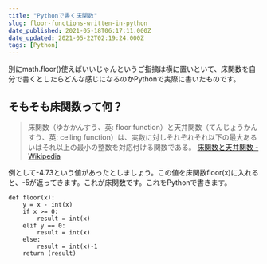 ```yaml
---
title: "Pythonで書く床関数"
slug: floor-functions-written-in-python
date_published: 2021-05-18T06:17:11.000Z
date_updated: 2021-05-22T02:19:24.000Z
tags: [Python]
---
```


別にmath.floor()使えばいいじゃんというご指摘は横に置いといて、床関数を自分で書くとしたらどんな感じになるのかPythonで実際に書いたものです。

## そもそも床関数って何？

> 床関数（ゆかかんすう、英: floor function）と天井関数（てんじょうかんすう、英: ceiling function）は、実数に対しそれぞれそれ以下の最大あるいはそれ以上の最小の整数を対応付ける関数である。
> [床関数と天井関数 - Wikipedia](https://ja.wikipedia.org/wiki/%E5%BA%8A%E9%96%A2%E6%95%B0%E3%81%A8%E5%A4%A9%E4%BA%95%E9%96%A2%E6%95%B0)

例として-4.73という値があったとしましょう。この値を床関数floor(x)に入れると、-5が返ってきます。これが床関数です。これをPythonで書きます。

    def floor(x):
        y = x - int(x)
        if x >= 0:
            result = int(x)
        elif y == 0:
            result = int(x)
        else:
            result = int(x)-1
        return (result)
